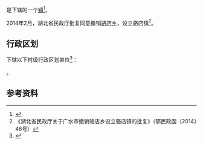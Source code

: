 {{中国乡级行政区|42/13/81/203/000}}

'''{{PAGENAMEBASE}}'''是{{PRC admin/fullname|42/13/81/203/000|3}}下辖的一个[[行政建制镇|镇]]<ref>{{PRC admin/ref sgc|{{PRC admin/parent|42/13/81/203/000}}}}</ref>。

2014年2月，湖北省民政厅批复同意撤销[[骆店乡|骆店乡]]，设立骆店镇<ref>《湖北省民政厅关于广水市撤销骆店乡设立骆店镇的批复》（鄂民政函〔2014〕46号）</ref>。

== 行政区划 ==
{{PAGENAMEBASE}}下辖以下村级行政区划单位<ref>{{PRC admin/ref sgc|42/13/81/203/000}}</ref>：

{{PRC admin/children|42/13/81/203/000}}。

== 参考资料 ==
{{reflist}}

{{湖北行政区划小作品}}
{{PRC admin/navcat|42/13/81/203/000}}